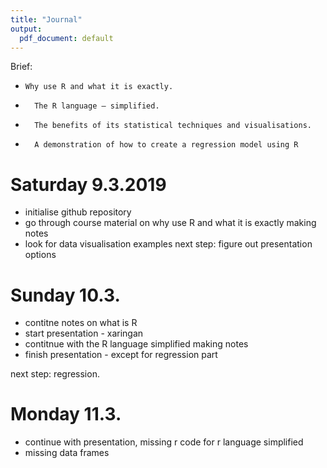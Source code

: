 ```yaml
---
title: "Journal"
output:
  pdf_document: default
---
```


Brief: 

*     Why use R and what it is exactly.
*       The R language – simplified.
*       The benefits of its statistical techniques and visualisations.
*       A demonstration of how to create a regression model using R

# Saturday 9.3.2019

* initialise github repository
* go through course material on why use R and what it is exactly making notes
* look for data visualisation examples
next step: figure out presentation options

# Sunday 10.3. 

* contitne notes on what is R
* start presentation - xaringan
* contitnue with the R language simplified making notes
* finish presentation - except for regression part

next step: regression. 

# Monday 11.3.

* continue with presentation, missing r code for r language simplified
* missing data frames
